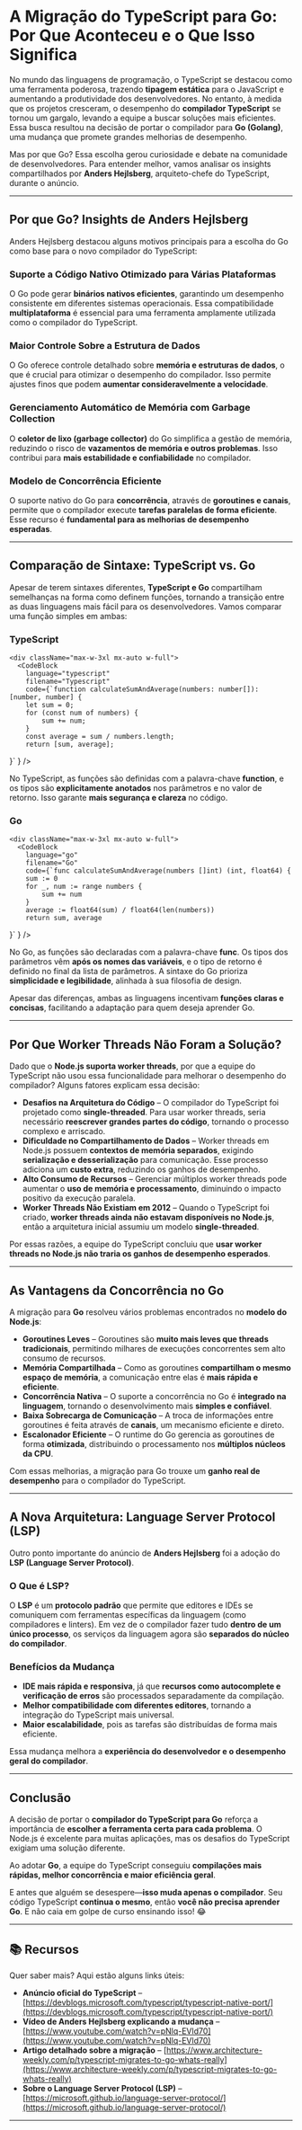 
# A Migração do TypeScript para Go: Por Que Aconteceu e o Que Isso Significa  

No mundo das linguagens de programação, o TypeScript se destacou como uma ferramenta poderosa, trazendo **tipagem estática** para o JavaScript e aumentando a produtividade dos desenvolvedores. No entanto, à medida que os projetos cresceram, o desempenho do **compilador TypeScript** se tornou um gargalo, levando a equipe a buscar soluções mais eficientes. Essa busca resultou na decisão de portar o compilador para **Go (Golang)**, uma mudança que promete grandes melhorias de desempenho.  

Mas por que Go? Essa escolha gerou curiosidade e debate na comunidade de desenvolvedores. Para entender melhor, vamos analisar os insights compartilhados por **Anders Hejlsberg**, arquiteto-chefe do TypeScript, durante o anúncio.  

---

## Por que Go? Insights de Anders Hejlsberg  

Anders Hejlsberg destacou alguns motivos principais para a escolha do Go como base para o novo compilador do TypeScript:  

### Suporte a Código Nativo Otimizado para Várias Plataformas  
O Go pode gerar **binários nativos eficientes**, garantindo um desempenho consistente em diferentes sistemas operacionais. Essa compatibilidade **multiplataforma** é essencial para uma ferramenta amplamente utilizada como o compilador do TypeScript.  

### Maior Controle Sobre a Estrutura de Dados  
O Go oferece controle detalhado sobre **memória e estruturas de dados**, o que é crucial para otimizar o desempenho do compilador. Isso permite ajustes finos que podem **aumentar consideravelmente a velocidade**.  

### Gerenciamento Automático de Memória com Garbage Collection  
O **coletor de lixo (garbage collector)** do Go simplifica a gestão de memória, reduzindo o risco de **vazamentos de memória e outros problemas**. Isso contribui para **mais estabilidade e confiabilidade** no compilador.  

### Modelo de Concorrência Eficiente  
O suporte nativo do Go para **concorrência**, através de **goroutines e canais**, permite que o compilador execute **tarefas paralelas de forma eficiente**. Esse recurso é **fundamental para as melhorias de desempenho esperadas**.  

---

## Comparação de Sintaxe: TypeScript vs. Go  

Apesar de terem sintaxes diferentes, **TypeScript e Go** compartilham semelhanças na forma como definem funções, tornando a transição entre as duas linguagens mais fácil para os desenvolvedores. Vamos comparar uma função simples em ambas:  

### **TypeScript**  
    <div className="max-w-3xl mx-auto w-full">
      <CodeBlock
        language="typescript"
        filename="Typescript"
        code={`function calculateSumAndAverage(numbers: number[]): [number, number] {
        let sum = 0;
        for (const num of numbers) {
            sum += num;
        }
        const average = sum / numbers.length;
        return [sum, average];
}`
    }
      />
    </div>

No TypeScript, as funções são definidas com a palavra-chave **function**, e os tipos são **explicitamente anotados** nos parâmetros e no valor de retorno. Isso garante **mais segurança e clareza** no código.  

### **Go**  
 
    <div className="max-w-3xl mx-auto w-full">
      <CodeBlock
        language="go"
        filename="Go"
        code={`func calculateSumAndAverage(numbers []int) (int, float64) {
        sum := 0
        for _, num := range numbers {
            sum += num
        }
        average := float64(sum) / float64(len(numbers))
        return sum, average
}`
    }
      />
    </div>

No Go, as funções são declaradas com a palavra-chave **func**. Os tipos dos parâmetros vêm **após os nomes das variáveis**, e o tipo de retorno é definido no final da lista de parâmetros. A sintaxe do Go prioriza **simplicidade e legibilidade**, alinhada à sua filosofia de design.  

Apesar das diferenças, ambas as linguagens incentivam **funções claras e concisas**, facilitando a adaptação para quem deseja aprender Go.  

---

## Por Que Worker Threads Não Foram a Solução?  

Dado que o **Node.js suporta worker threads**, por que a equipe do TypeScript não usou essa funcionalidade para melhorar o desempenho do compilador? Alguns fatores explicam essa decisão:  

- **Desafios na Arquitetura do Código** – O compilador do TypeScript foi projetado como **single-threaded**. Para usar worker threads, seria necessário **reescrever grandes partes do código**, tornando o processo complexo e arriscado.  
- **Dificuldade no Compartilhamento de Dados** – Worker threads em Node.js possuem **contextos de memória separados**, exigindo **serialização e desserialização** para comunicação. Esse processo adiciona um **custo extra**, reduzindo os ganhos de desempenho.  
- **Alto Consumo de Recursos** – Gerenciar múltiplos worker threads pode aumentar o **uso de memória e processamento**, diminuindo o impacto positivo da execução paralela.  
- **Worker Threads Não Existiam em 2012** – Quando o TypeScript foi criado, **worker threads ainda não estavam disponíveis no Node.js**, então a arquitetura inicial assumiu um modelo **single-threaded**.  

Por essas razões, a equipe do TypeScript concluiu que **usar worker threads no Node.js não traria os ganhos de desempenho esperados**.  

---

## As Vantagens da Concorrência no Go  

A migração para **Go** resolveu vários problemas encontrados no **modelo do Node.js**:  

- **Goroutines Leves** – Goroutines são **muito mais leves que threads tradicionais**, permitindo milhares de execuções concorrentes sem alto consumo de recursos.  
- **Memória Compartilhada** – Como as goroutines **compartilham o mesmo espaço de memória**, a comunicação entre elas é **mais rápida e eficiente**.  
- **Concorrência Nativa** – O suporte a concorrência no Go é **integrado na linguagem**, tornando o desenvolvimento mais **simples e confiável**.  
- **Baixa Sobrecarga de Comunicação** – A troca de informações entre goroutines é feita através de **canais**, um mecanismo eficiente e direto.  
- **Escalonador Eficiente** – O runtime do Go gerencia as goroutines de forma **otimizada**, distribuindo o processamento nos **múltiplos núcleos da CPU**.  

Com essas melhorias, a migração para Go trouxe um **ganho real de desempenho** para o compilador do TypeScript.  

---

## A Nova Arquitetura: Language Server Protocol (LSP)  

Outro ponto importante do anúncio de **Anders Hejlsberg** foi a adoção do **LSP (Language Server Protocol)**.  

### O Que é LSP?  
O **LSP** é um **protocolo padrão** que permite que editores e IDEs se comuniquem com ferramentas específicas da linguagem (como compiladores e linters). Em vez de o compilador fazer tudo **dentro de um único processo**, os serviços da linguagem agora são **separados do núcleo do compilador**.  

### Benefícios da Mudança  
- **IDE mais rápida e responsiva**, já que **recursos como autocomplete e verificação de erros** são processados separadamente da compilação.  
- **Melhor compatibilidade com diferentes editores**, tornando a integração do TypeScript mais universal.  
- **Maior escalabilidade**, pois as tarefas são distribuídas de forma mais eficiente.  

Essa mudança melhora a **experiência do desenvolvedor e o desempenho geral do compilador**.  

---

## Conclusão  

A decisão de portar o **compilador do TypeScript para Go** reforça a importância de **escolher a ferramenta certa para cada problema**. O Node.js é excelente para muitas aplicações, mas os desafios do TypeScript exigiam uma solução diferente.  

Ao adotar **Go**, a equipe do TypeScript conseguiu **compilações mais rápidas, melhor concorrência e maior eficiência geral**.  

E antes que alguém se desespere—**isso muda apenas o compilador**. Seu código TypeScript **continua o mesmo**, então **você não precisa aprender Go**. E não caia em golpe de curso ensinando isso! 😂  

---

## 📚 Recursos  

Quer saber mais? Aqui estão alguns links úteis:  

- **Anúncio oficial do TypeScript** – [https://devblogs.microsoft.com/typescript/typescript-native-port/](https://devblogs.microsoft.com/typescript/typescript-native-port/)   
- **Vídeo de Anders Hejlsberg explicando a mudança** – [https://www.youtube.com/watch?v=pNlq-EVld70](https://www.youtube.com/watch?v=pNlq-EVld70)  
- **Artigo detalhado sobre a migração** – [https://www.architecture-weekly.com/p/typescript-migrates-to-go-whats-really](https://www.architecture-weekly.com/p/typescript-migrates-to-go-whats-really)  
- **Sobre o Language Server Protocol (LSP)** – [https://microsoft.github.io/language-server-protocol/](https://microsoft.github.io/language-server-protocol/)  

---
